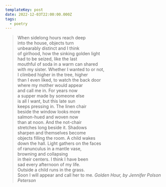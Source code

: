 ```yaml
---
templateKey: post
date: 2022-12-03T22:00:00.000Z
tags:
  - poetry
---
```

> When sidelong hours reach deep<br/>
> into the house, objects turn<br/>
> unbearably distinct and I think<br/>
> of girlhood, how the sinking golden light<br/>
> had to be seized, like the last<br/>
> mouthful of soda in a warm can shared<br/>
> with my sister. Whether I wanted to or not,<br/>
> I climbed higher in the tree, higher<br/>
> than I even liked, to watch the back door<br/>
> where my mother would appear<br/>
> and call me in. For years now<br/>
> a supper made by someone else<br/>
> is all I want, but this late sun<br/>
> keeps pressing in. The linen chair<br/>
> beside the window looks more<br/>
> salmon-hued and woven now<br/>
> than at noon. And the not-chair<br/>
> stretches long beside it. Shadows<br/>
> sharpen and themselves become<br/>
> objects filling the room. A child wakes<br/>
> down the hall. Light gathers on the faces<br/>
> of ranunculus in a mantle vase,<br/>
> browning and collapsing<br/>
> in their centers. I think I have been<br/>
> sad every afternoon of my life.<br/>
> Outside a child runs in the grass.<br/>
> Soon I will appear and call her to me.
> <cite>Golden Hour, by Jennifer Polson Peterson</cite>
